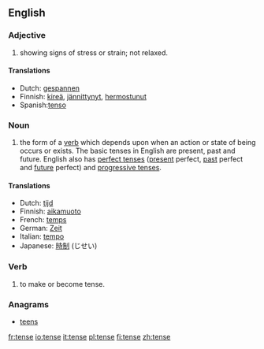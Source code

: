 ==English==

===Adjective===
{{en-adj|tens|er}}

#showing signs of stress or strain; not relaxed.

====Translations====
*Dutch: [[gespannen]]
*Finnish: [[kireä]], [[jännittynyt]], [[hermostunut]]
*Spanish:[[tenso]]

===Noun===
{{en-noun}}

# {{grammar}} the form of a [[verb]] which depends upon when an action or state of being occurs or exists. The basic tenses in English are present, past and future.  English also has [[perfect tense]]s ([[present tense|present]] perfect, [[past tense|past]] perfect and [[future tense|future]] perfect) and [[progressive tense]]s.

====Translations====
*Dutch: [[tijd]] {{m}}
*Finnish: [[aikamuoto]]
*French: [[temps]] {{m}}
*German: [[Zeit]] {{f}}
*Italian: [[tempo]] {{m}}
*Japanese: [[時制]] (じせい)

===Verb===
{{en-verb|tens|ing}}

#to make or become tense.

===Anagrams===
*[[teens]]

[[fr:tense]]
[[io:tense]]
[[it:tense]]
[[pl:tense]]
[[fi:tense]]
[[zh:tense]]